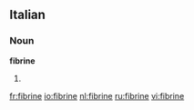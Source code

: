 ==Italian==

===Noun===
'''fibrine''' {{f}}

# {{plural of|[[fibrina]]|lang=it}}

[[fr:fibrine]]
[[io:fibrine]]
[[nl:fibrine]]
[[ru:fibrine]]
[[vi:fibrine]]